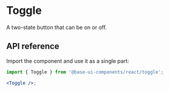 # Toggle

<Subtitle>A two-state button that can be on or off.</Subtitle>
<Meta
  name="description"
  content="A high-quality, unstyled React toggle component that displays a two-state button that can be on or off."
/>

<Demo path="./demos/hero" />

## API reference

Import the component and use it as a single part:

```jsx title="Anatomy"
import { Toggle } from '@base-ui-components/react/toggle';

<Toggle />;
```

<Reference component="Toggle" parts="Root" />
